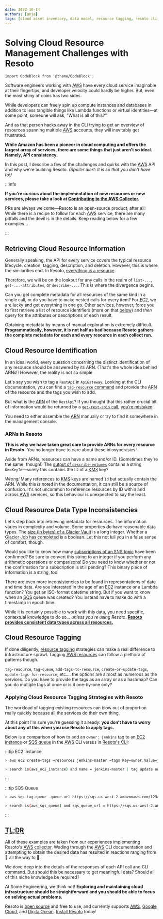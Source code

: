 ```yaml
---
date: 2022-10-14
authors: [anja]
tags: [cloud asset inventory, data model, resource tagging, resoto cli, aws]
---
```


# Solving Cloud Resource Management Challenges with Resoto

```mdx-code-block
import CodeBlock from '@theme/CodeBlock';
```

Software engineers working with <abbr title="Amazon Web Services">AWS</abbr> have every cloud service imaginable at their fingertips, and developer velocity could hardly be higher. But, even the most shiny of coins has two sides.

While developers can freely spin up compute instances and databases in addition to less tangible things like Lambda functions or virtual identities—at some point, someone will ask, "What is all of this?"

And as that person hacks away in the CLI trying to get an overview of resources spanning multiple <abbr title="Amazon Web Services">AWS</abbr> accounts, they will inevitably get frustrated.

**While Amazon has been a pioneer in cloud computing and offers the largest array of services, there are some things that just aren't so ideal. Namely, API consistency.**

In this post, I describe a few of the challenges and quirks with the <abbr title="Amazon Web Services">AWS</abbr> API and why we're building Resoto. _(Spoiler alert: It is so that you don't have to!)_

<!--truncate-->

:::info

**If you're curious about the implementation of new resources or new services, please take a look at [Contributing to the AWS Collector](/docs/contributing/plugins/aws).**

PRs are always welcome—Resoto is an open-source product, after all! While there is a recipe to follow for each <abbr title="Amazon Web Services">AWS</abbr> service, there are many pitfalls and the devil is in the details. Keep reading below for a few examples…

:::

## Retrieving Cloud Resource Information

Generally speaking, the API for every service covers the typical resource lifecycle: creation, tagging, description, and deletion. However, this is where the similarities end. In Resoto, [everything is a resource](../multi-cloud-resource-management-with-resoto/index.mdx).

Therefore, we will be on the lookout for any calls in the realm of `list-...`, `get-...-attributes`, or `describe-...`. This is where the divergence begins.

Can you get complete metadata for all resources of the same kind in a single call, or do you have to make nested calls for every item? For <abbr title="Elastic Compute Cloud">EC2</abbr>, we are lucky and get everything in one go. Other services, however, force you to first retrieve a list of resource identifiers (more on that [below](#cloud-resource-identification)) and _then_ query for the attributes or descriptions of each result.

Obtaining metadata by means of manual exploration is extremely difficult. **Programmatically, however, it is not half as bad because Resoto gathers the complete metadata for each and every resource in each collect run.**

## Cloud Resource Identification

In an ideal world, every question concerning the distinct identification of any resource should be answered by its ARN. (That's the whole idea behind ARNs!) However, the reality is not so simple.

Let's say you wish to tag a `RestApi` in `ApiGateway`. Looking at the CLI documentation, you can find a [`tag-resource` command](https://awscli.amazonaws.com/v2/documentation/api/latest/reference/apigateway/tag-resource.html) and provide the <abbr title="Amazon Resource Name">ARN</abbr> of the resource and the tags you wish to add.

But what is the <abbr title="Amazon Resource Name">ARN</abbr> of the `RestApi`? If you thought that this rather crucial bit of information would be returned by a [`get-rest-apis` call](https://awscli.amazonaws.com/v2/documentation/api/latest/reference/apigateway/get-rest-apis.html), [you're mistaken](https://awscli.amazonaws.com/v2/documentation/api/latest/reference/apigateway/get-rest-apis.html#output).

You need to either assemble the <abbr title="Amazon Resource Name">ARN</abbr> manually or try to find it somewhere in the management console.

### ARNs in Resoto

**This is why we have taken great care to provide ARNs for every resource in Resoto.** You no longer have to care about these idiosyncrasies!

Aside from ARNs, resources can have a name and/or ID. (Sometimes they're the same, though!) The [output of `describe-volumes`](https://awscli.amazonaws.com/v2/documentation/api/latest/reference/ec2/describe-volumes.html#output) contains a string `KmsKeyId`—surely this contains the ID of a <abbr title="Key Management Service">KMS</abbr> key?

_Wrong!_ Many references to <abbr title="Key Management Service">KMS</abbr> keys are named `Id` but actually contain the ARN. While this _is_ noted in the documentation, it can still be a source of confusion. It's not uncommon to reference resources by ID within and across <abbr title="Amazon Web Services">AWS</abbr> services, so this behaviour is unexpected to say the least.

## Cloud Resource Data Type Inconsistencies

Let's step back into retrieving metadata for resources. The information varies in complexity and volume. Some properties do have reasonable data types. The [size (in bytes) of a Glacier Vault](https://awscli.amazonaws.com/v2/documentation/api/latest/reference/glacier/describe-vault.html#output) is a long integer. Whether a [Glacier Job has completed](https://awscli.amazonaws.com/v2/documentation/api/latest/reference/glacier/describe-job.html#output) is a boolean. Let this not lull you in a false sense of comfort, though.

Would you like to know how many [subscriptions of an SNS topic](https://awscli.amazonaws.com/v2/documentation/api/latest/reference/sns/get-topic-attributes.html#output) have been confirmed? Be sure to convert this string to an integer if you perform any arithmetic operations or comparisons! Do you need to know whether or not the confirmation for a subscription is still pending? This binary piece of information is a string, too!

There are even more inconsistencies to be found in representations of date and time data. Are you interested in the age of an <abbr title="Elastic Compute Cloud">EC2</abbr> instance or a Lambda function? You get an ISO-format datetime string. But if you want to know when an <abbr title="Simple Queue Service">SQS</abbr> queue was created? You instead have to make do with a timestamp in epoch time.

While it is certainly possible to work with this data, you need specific, contextual knowledge to do so… _unless you're using Resoto_. [**Resoto provides consistent data types across all resources.**](/docs/reference/unified-data-model)

## Cloud Resource Tagging

If done diligently, [resource tagging](/docs/concepts/resource-management/tagging) strategies can make a real difference to infrastructure sprawl. Tagging [<abbr title="Amazon Web Services">AWS</abbr> resources](/docs/reference/unified-data-model/aws) can follow a plethora of patterns though.

`tag-resource`, `tag-queue`, `add-tags-to-resource`, `create-or-update-tags`, `update-tags-for-resource`, etc.… the options are almost as numerous as the services. Do you have to provide the tags as an array or as a hashmap? Can you do multiple tags at once or is it one-by-one only?

### Applying Cloud Resource Tagging Strategies with Resoto

The workload of tagging existing resources can blow out of proportion really quickly because all the services do their own thing.

At this point I'm sure you're guessing it already: **you don't have to worry about any of this when you use Resoto to apply tags.**

Below is a comparison of how to add an `owner: jenkins` tag to an [<abbr title="Elastic Compute Cloud">EC2</abbr> instance](/docs/reference/unified-data-model/aws#aws_ec2_instance) or [<abbr title="Simple Queue Service">SQS</abbr> queue](/docs/reference/unified-data-model/aws#aws_sqs_queue) in the <abbr title="Amazon Web Services">AWS</abbr> CLI versus in [Resoto's CLI](/docs/reference/cli):

:::tip EC2 Instance

```bash title="Tagging in the AWS CLI 😒"
> aws ec2 create-tags –resources jenkins-master –tags Key=owner,Value=jenkins
```

```bash title="Tagging in Resoto 💜"
> search is(aws_ec2_instance) and name = jenkins-master | tag update owner jenkins
```

:::

:::tip SQS Queue

```bash title="Tagging in the AWS CLI 😒"
> aws sqs tag-queue –queue-url https://sqs.us-west-2.amazonaws.com/123456789012/MyQueue –tags owner=jenkins
```

```bash title="Tagging in Resoto 💜"
> search is(aws_sqs_queue) and sqs_queue_url = https://sqs.us-west-2.amazonaws.com/123456789012/MyQueue | tag update owner jenkins
```

:::

## <abbr title="too long; didn't read">TL;DR</abbr>

All of these examples are taken from our experiences implementing Resoto's [<abbr title="Amazon Web Services">AWS</abbr> collector](/docs/how-to-guides/data-sources/collect-aws-resource-data). Wading through the <abbr title="Amazon Web Services">AWS</abbr> CLI documentation and attempting to obtain the desired data has resulted in reactions ranging from 🤨 all the way to 🤬.

We dove deep into the details of the responses of each API call and CLI command. But should this be necessary to get meaningful data? Should all of this niche knowledge be required?

At Some Engineering, we think not! **Exploring and maintaining cloud infrastructure should be straightforward and you should be able to focus on solving actual problems.**

Resoto is [open source](https://github.com/someengineering/resoto/blob/main/LICENSE) and free to use, and currently supports [<abbr title="Amazon Web Services">AWS</abbr>](/docs/how-to-guides/data-sources/collect-aws-resource-data), [Google Cloud](/docs/how-to-guides/data-sources/collect-google-cloud-resource-data), and [DigitalOcean](/docs/how-to-guides/data-sources/collect-digitalocean-resource-data). [Install Resoto](/docs/getting-started/install-resoto) today!
